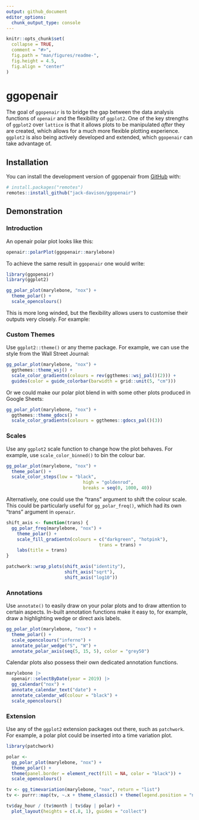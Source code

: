 ```yaml
---
output: github_document
editor_options: 
  chunk_output_type: console
---
```


<!-- README.md is generated from README.Rmd. Please edit that file -->

```r
knitr::opts_chunk$set(
  collapse = TRUE,
  comment = "#>",
  fig.path = "man/figures/readme-",
  fig.height = 4.5, 
  fig.align = "center"
)
```

# ggopenair

<!-- badges: start -->
<!-- badges: end -->

The goal of `ggopenair` is to bridge the gap between the data analysis functions of `openair` and the flexibility of `ggplot2`. One of the key strengths of `ggplot2` over `lattice` is that it allows plots to be manipulated *after* they are created, which allows for a much more flexible plotting experience. `ggplot2` is also being actively developed and extended, which `ggopenair` can take advantage of.

## Installation

You can install the development version of ggopenair from [GitHub](https://github.com/) with:

``` r
# install.packages("remotes")
remotes::install_github("jack-davison/ggopenair")
```

## Demonstration

### Introduction

An openair polar plot looks like this:

```r
openair::polarPlot(ggopenair::marylebone)
```

To achieve the same result in `ggopenair` one would write:

```r
library(ggopenair)
library(ggplot2)

gg_polar_plot(marylebone, "nox") +
  theme_polar() +
  scale_opencolours()
```

This is more long winded, but the flexibility allows users to customise their outputs very closely. For example:

### Custom Themes

Use `ggplot2::theme()` or any theme package. For example, we can use the style from the Wall Street Journal:

```r
gg_polar_plot(marylebone, "nox") +
  ggthemes::theme_wsj() +
  scale_color_gradientn(colours = rev(ggthemes::wsj_pal()(2))) +
  guides(color = guide_colorbar(barwidth = grid::unit(5, "cm")))
```

Or we could make our polar plot blend in with some other plots produced in Google Sheets:

```r
gg_polar_plot(marylebone, "nox") +
  ggthemes::theme_gdocs() +
  scale_color_gradientn(colours = ggthemes::gdocs_pal()(3))
```

### Scales

Use any `ggplot2` scale function to change how the plot behaves. For example, use `scale_color_binned()` to bin the colour bar.

```r
gg_polar_plot(marylebone, "nox") +
  theme_polar() +
  scale_color_steps(low = "black",
                             high = "goldenrod",
                             breaks = seq(0, 1000, 40))
```

Alternatively, one could use the "trans" argument to shift the colour scale. This could be particularly useful for `gg_polar_freq()`, which had its own "trans" argument in `openair`.

```r
shift_axis <- function(trans) {
  gg_polar_freq(marylebone, "nox") +
    theme_polar() +
    scale_fill_gradientn(colours = c("darkgreen", "hotpink"),
                                   trans = trans) +
    labs(title = trans)
}

patchwork::wrap_plots(shift_axis("identity"),
                      shift_axis("sqrt"),
                      shift_axis("log10"))
```

### Annotations

Use `annotate()` to easily draw on your polar plots and to draw attention to certain aspects. In-built annotation functions make it easy to, for example, draw a highlighting wedge or direct axis labels.

```r
gg_polar_plot(marylebone, "nox") +
  theme_polar() +
  scale_opencolours("inferno") +
  annotate_polar_wedge("S", "W") +
  annotate_polar_axis(seq(5, 15, 5), color = "grey50")
```

Calendar plots also possess their own dedicated annotation functions.

```r
marylebone |>
  openair::selectByDate(year = 2019) |>
  gg_calendar("nox") +
  annotate_calendar_text("date") +
  annotate_calendar_wd(colour = "black") +
  scale_opencolours()
```

### Extension 

Use any of the `ggplot2` extension packages out there, such as `patchwork`. For example, a polar plot could be inserted into a time variation plot.

```r
library(patchwork)

polar <-
  gg_polar_plot(marylebone, "nox") + 
  theme_polar() + 
  theme(panel.border = element_rect(fill = NA, color = "black")) +
  scale_opencolours()

tv <- gg_timevariation(marylebone, "nox", return = "list")
tv <- purrr::map(tv, ~.x + theme_classic() + theme(legend.position = "none", panel.border = element_rect(fill = NA)))

tv$day_hour / (tv$month | tv$day | polar) +
  plot_layout(heights = c(.8, 1), guides = "collect")
```

